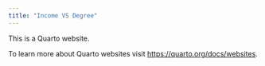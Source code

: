 ```yaml
---
title: "Income VS Degree"
---
```


This is a Quarto website.

To learn more about Quarto websites visit <https://quarto.org/docs/websites>.

